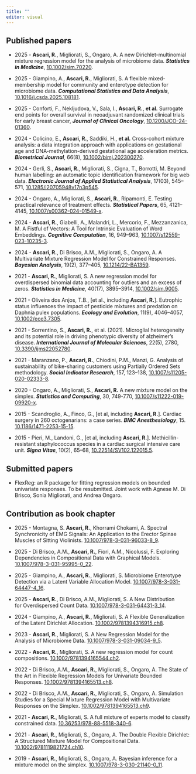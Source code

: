 ---
title: ""
editor: visual
---

## Published papers

-   2025 - **Ascari, R.**, Migliorati, S., Ongaro, A. A new Dirichlet-multinomial mixture regression model for the analysis of microbiome data. [***Statistics in Medicine***]{.text-primary}, [10.1002/sim.70220](https://doi.org/10.1002/sim.70220).

-   2025 - Giampino, A., **Ascari, R.**, Migliorati, S. A flexible mixed-membership model for community and enterotype detection for microbiome data. [***Computational Statistics and Data Analysis***]{.text-primary}, [10.1016/j.csda.2025.108181](https://doi.org/10.1016/j.csda.2025.108181).

-   2025 - Conforti, F., Nekljudova, V., Sala, I., **Ascari, R.**, **et al.** Surrogate end points for overall survival in neoadjuvant randomized clinical trials for early breast cancer, [***Journal of Clinical Oncology***]{.text-primary}, [10.1200/JCO-24-01360](https://doi.org/10.1200/JCO-24-01360).

-   2024 - Colicino, E., **Ascari, R.**, Saddiki, H., **et al.** Cross-cohort mixture analysis: a data integration approach with applications on gestational age and DNA-methylation-derived gestational age acceleration metrics. [***Biometrical Journal***]{.text-primary}, 66(8), [10.1002/bimj.202300270](https://dx.doi.org/10.1002/bimj.202300270).

-   2024 - Gerli, S., **Ascari, R.**, Migliorati, S., Cigna, T., Borrotti, M. Beyond human labelling: an automatic topic identification framework for big web data. [***Electronic Journal of Applied Statistical Analysis***]{.text-primary}, 17(03), 545--571, [10.1285/i20705948v17n3p545](https://dx.doi.org/10.1285/i20705948v17n3p545).

-   2024 - Ongaro, A., Migliorati, S., **Ascari, R.**, Ripamonti, E. Testing practical relevance of treatment effects. [***Statistical Papers***]{.text-primary}, 65, 4121--4145, [10.1007/s00362-024-01549-x](https://dx.doi.org/10.1007/s00362-024-01549-x).

-   2024 - **Ascari, R.**, Giabelli, A., Malandri, L., Mercorio, F., Mezzanzanica, M. A Fistful of Vectors: A Tool for Intrinsic Evaluation of Word Embeddings. [***Cognitive Computation***]{.text-primary}, 16, 949--963, [10.1007/s12559-023-10235-3](https://dx.doi.org/10.1007/s12559-023-10235-3).

-   2024 - **Ascari, R.**, Di Brisco, A.M., Migliorati, S., Ongaro, A. A Multivariate Mixture Regression Model for Constrained Responses. [***Bayesian Analysis***]{.text-primary}, 19(2), 377--405, [10.1214/22-BA1359](https://dx.doi.org/10.1214/22-BA1359).

-   2021 - **Ascari, R.**, Migliorati, S. A new regression model for overdispersed binomial data accounting for outliers and an excess of zeros. [***Statistics in Medicine***]{.text-primary}, 40(17), 3895--3914, [10.1002/sim.9005](https://doi.org/10.1002/sim.9005).

-   2021 - Oliveira dos Anjos, T.B., \[et al., including **Ascari, R.**\]. Eutrophic status influences the impact of pesticide mixtures and predation on Daphnia pulex populations. [***Ecology and Evolution***]{.text-primary}, 11(9), 4046--4057, [10.1002/ece3.7305](https://doi.org/10.1002/ece3.7305).

-   2021 - Sorrentino, S., **Ascari, R.**, et al. (2021). Microglial heterogeneity and its potential role in driving phenotypic diversity of alzheimer’s disease. [***International Journal of Molecular Sciences***]{.text-primary}, 22(5), 2780, [10.3390/ijms22052780](https://doi.org/10.3390/ijms22052780).

-   2021 - Maranzano, P., **Ascari, R.**, Chiodini, P.M., Manzi, G. Analysis of sustainability of bike-sharing customers using Partially Ordered Sets methodology. [***Social Indicator Research***]{.text-primary}, 157, 123--138, [10.1007/s11205-020-02333-8](https://doi.org/10.1007/s11205-020-02333-8).

-   2020 - Ongaro, A., Migliorati, S., **Ascari, R.** A new mixture model on the simplex. [***Statistics and Computing***]{.text-primary}, 30, 749-770, [10.1007/s11222-019-09920-x](https://doi.org/10.1007/s11222-019-09920-x).

-   2015 - Scandroglio, A., Finco, G., \[et al, including **Ascari, R.**\]. Cardiac surgery in 260 octogenarians: a case series. [***BMC Anesthesiology***]{.text-primary}, 15. [10.1186/1471-2253-15-15](https://doi.org/10.1186/1471-2253-15-15).

-   2015 - Pieri, M., Landoni, G., \[et al, including **Ascari, R.**\]. Methicillin-resistant staphylococcus species in a cardiac surgical intensive care unit. [***Signa Vitae***]{.text-primary}, 10(2), 65--68, [10.22514/SV102.122015.5](https://doi.org/10.22514/SV102.122015.5).

## Submitted papers

-   FlexReg: an R package for fitting regression models on bounded univariate responses. To be resubmitted. Joint work with Agnese M. Di Brisco, Sonia Migliorati, and Andrea Ongaro.

## Contribution as book chapter

-   2025 - Montagna, S. **Ascari, R.**, Khorrami Chokami, A. Spectral Synchronicity of EMG Signals: An Application to the Erector Spinae Muscles of Sitting Violinists. [10.1007/978-3-031-96033-8_9](https://doi.org/10.1007/978-3-031-96033-8_9).

-   2025 - Di Brisco, A.M., **Ascari, R.**, Fiori, A.M., Nicolussi, F. Exploring Dependencies in Compositional Data with Graphical Models. [10.1007/978-3-031-95995-0_22](https://doi.org/10.1007/978-3-031-95995-0_22).

-   2025 - Giampino, A., **Ascari, R.**, Migliorati, S. Microbiome Enterotype Detection via a Latent Variable Allocation Model. [10.1007/978-3-031-64447-4_16](https://doi.org/10.1007/978-3-031-64447-4_16).

-   2025 - **Ascari, R.**, Di Brisco, A.M., Migliorati, S. A New Distribution for Overdispersed Count Data. [10.1007/978-3-031-64431-3_14](https://doi.org/10.1007/978-3-031-64431-3_14).

-   2024 - Giampino, A., **Ascari, R.**, Migliorati, S. A Flexible Generalization of the Latent Dirichlet Allocation. [10.1002/9781394316915.ch8](https://doi.org/10.1002/9781394316915.ch8).

-   2023 - **Ascari, R.**, Migliorati, S. A New Regression Model for the Analysis of Microbiome Data. [10.1007/978-3-031-09034-9_5](https://doi.org/10.1007/978-3-031-09034-9_5).

-   2022 - **Ascari, R.**, Migliorati, S. A new regression model for count compositions. [10.1002/9781394165544.ch2](https://doi.org/10.1002/9781394165544.ch2).

-   2022 - Di Brisco, A.M., **Ascari, R.**, Migliorati, S., Ongaro, A. The State of the Art in Flexible Regression Models for Univariate Bounded Responses. [10.1002/9781394165513.ch8](https://doi.org/10.1002/9781394165513.ch8).

-   2022 - Di Brisco, A.M., **Ascari, R.**, Migliorati, S., Ongaro, A. Simulation Studies for a Special Mixture Regression Model with Multivariate Responses on the Simplex. [10.1002/9781394165513.ch9](https://doi.org/10.1002/9781394165513.ch9).

-   2021 - **Ascari, R.**, Migliorati, S. A full mixture of experts model to classify constrained data. [10.36253/978-88-5518-340-6](https://doi.org/10.36253/978-88-5518-340-6).

-   2021 - **Ascari, R.**, Migliorati, S., Ongaro, A. The Double Flexible Dirichlet: A Structured Mixture Model for Compositional Data. [10.1002/9781119821724.ch10](https://doi.org/10.1002/9781119821724.ch10).

-   2019 - **Ascari, R.**, Migliorati, S., Ongaro, A. Bayesian inference for a mixture model on the simplex. [10.1007/978-3-030-21140-0_11](https://doi.org/10.1007/978-3-030-21140-0_11).
